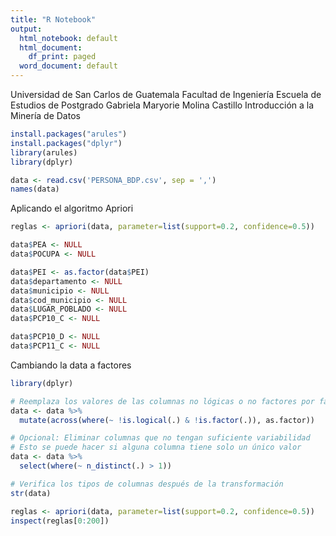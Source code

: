 ---
title: "R Notebook"
output:
  html_notebook: default
  html_document:
    df_print: paged
  word_document: default
---

Universidad de San Carlos de Guatemala
Facultad de Ingeniería 
Escuela de Estudios de Postgrado
Gabriela Maryorie Molina Castillo
Introducción a la Minería de Datos
```{r}
install.packages("arules")
install.packages("dplyr")
library(arules)  
library(dplyr)
```


```{r}
data <- read.csv('PERSONA_BDP.csv', sep = ',')
names(data)

```
Aplicando el algoritmo Apriori

```{r}
reglas <- apriori(data, parameter=list(support=0.2, confidence=0.5))
```
```{r}
data$PEA <- NULL 
data$POCUPA <- NULL

```

```{r}
data$PEI <- as.factor(data$PEI)
data$departamento <- NULL
data$municipio <- NULL
data$cod_municipio <- NULL
data$LUGAR_POBLADO <- NULL
data$PCP10_C <- NULL

```
```{r}
data$PCP10_D <- NULL
data$PCP11_C <- NULL
```
Cambiando la data a factores
```{r}

library(dplyr)

# Reemplaza los valores de las columnas no lógicas o no factores por factores
data <- data %>%
  mutate(across(where(~ !is.logical(.) & !is.factor(.)), as.factor))

# Opcional: Eliminar columnas que no tengan suficiente variabilidad
# Esto se puede hacer si alguna columna tiene solo un único valor
data <- data %>%
  select(where(~ n_distinct(.) > 1))

# Verifica los tipos de columnas después de la transformación
str(data)

```

```{r}
reglas <- apriori(data, parameter=list(support=0.2, confidence=0.5))
inspect(reglas[0:200])
```

